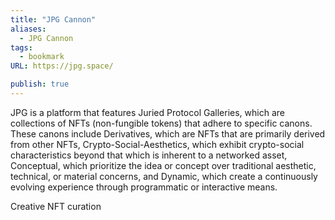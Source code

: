 ```yaml
---
title: "JPG Cannon"
aliases:
  - JPG Cannon
tags:
  - bookmark
URL: https://jpg.space/

publish: true
---
```




JPG is a platform that features Juried Protocol Galleries, which are collections of NFTs (non-fungible tokens) that adhere to specific canons. These canons include Derivatives, which are NFTs that are primarily derived from other NFTs, Crypto-Social-Aesthetics, which exhibit crypto-social characteristics beyond that which is inherent to a networked asset, Conceptual, which prioritize the idea or concept over traditional aesthetic, technical, or material concerns, and Dynamic, which create a continuously evolving experience through programmatic or interactive means.

Creative NFT curation
